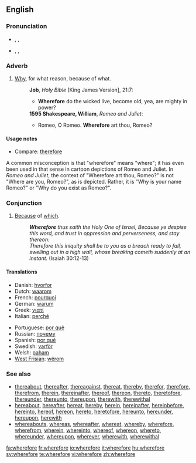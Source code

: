 ==English==

===Pronunciation===
* {{enPR|wâ(r)'fô(r)"}}, {{IPA|/ˈweə(r)ˌfɔː(r)/}}, {{SAMPA|/"we@(r)%fO:(r)/}}
* {{enPR|hwâ(r)'fô(r)"}}, {{IPA|/ˈʍeə(r)ˌfɔː(r)/}}, {{SAMPA|/"We@(r)%fO:(r)/}}

===Adverb===
{{en-adv|-}}

# {{archaic}} [[why|Why]], for what reason, because of what.
#:'''Job''', ''Holy Bible'' [King James Version], 21:7:
#:*'''Wherefore''' do the wicked live, become old, yea, are mighty in power? 
#:'''1595 Shakespeare, William''', ''Romeo and Juliet'':
#:*Romeo, O Romeo. '''Wherefore''' art thou, Romeo?
====Usage notes====
* Compare: [[therefore]]
A common misconception is that "wherefore" means "where"; it has even been used in that sense in cartoon depictions of Romeo and Juliet. In ''Romeo and Juliet'', the context of "Wherefore art thou, Romeo?" is not "Where are you, Romeo?", as is depicted. Rather, it is "Why is your name Romeo?" or "Why do you exist as Romeo?".

===Conjunction===
{{en-conj}}

# {{archaic}} [[because|Because]] of [[which]].
#: '''''Wherefore''' thus saith the Holy One of Israel, Because ye despise this word, and trust in oppression and perverseness, and stay thereon: <br>Therefore this iniquity shall be to you as a breach ready to fall, swelling out in a high wall, whose breaking cometh suddenly at an instant.'' (Isaiah 30:12-13)

====Translations====
{{trans-top|because of which}}
* Danish: [[hvorfor]]
* Dutch: [[waarom]]
* French: [[pourquoi]]
* German: [[warum]]
* Greek: [[γιατί]]
* Italian: [[perché]]
{{trans-mid}}
* Portuguese: [[por quê]]
* Russian: [[почему]]
* Spanish: [[por qué]]
* Swedish: [[varför]]
* Welsh: [[paham]]
* [[West Frisian]]: [[wêrom]]
{{trans-bottom}}

===See also===
* [[thereabout]], [[thereafter]], [[thereagainst]], [[thereat]], [[thereby]], [[therefor]], [[therefore]], [[therefrom]], [[therein]], [[thereinafter]], [[thereof]], [[thereon]], [[thereto]], [[theretofore]], [[thereunder]], [[thereunto]], [[thereupon]], [[therewith]], [[therewithal]]
* [[hereabout]], [[hereafter]], [[hereat]], [[hereby]], [[herein]], [[hereinafter]], [[hereinbefore]], [[hereinto]], [[hereof]], [[hereon]], [[hereto]], [[heretofore]], [[hereunto]], [[hereunder]], [[hereupon]], [[herewith]]
* [[whereabouts]], [[whereas]], [[whereafter]], [[whereat]], [[whereby]], [[wherefore]], [[wherefrom]], [[wherein]], [[whereinto]], [[whereof]], [[whereon]], [[whereto]], [[whereunder]], [[whereupon]], [[wherever]], [[wherewith]], [[wherewithal]]

[[fa:wherefore]]
[[fr:wherefore]]
[[io:wherefore]]
[[it:wherefore]]
[[hu:wherefore]]
[[sv:wherefore]]
[[te:wherefore]]
[[vi:wherefore]]
[[zh:wherefore]]